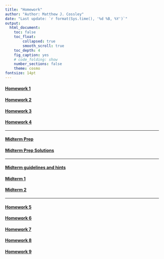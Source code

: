 ```yaml
---
title: "Homework"
author: "Author: Matthew J. Cossley"
date: "Last update: `r format(Sys.time(), '%d %B, %Y')`"
output:
  html_document:
    toc: false
    toc_float:
        collapsed: true
        smooth_scroll: true
    toc_depth: 4
    fig_caption: yes
    # code_folding: show
    number_sections: false
    theme: cosmo
fontsize: 14pt
---
```


#### [Homework 1](homework_1.html)
<!-- #### [Homework 1 Solutions](homework_1_solutions.html) -->
#### [Homework 2](homework_2.html)
<!-- #### [Homework 2 Solutions](homework_2_solutions.html) -->
#### [Homework 3](homework_3.html)
<!-- #### [Homework 3 Solutions](homework_3_solutions.html) -->
#### [Homework 4](homework_4.html)
<!-- #### [Homework 4 Solutions](homework_4_solutions.html) -->

---

#### [Midterm Prep](midterm_prep.html)
#### [Midterm Prep Solutions](midterm_prep_solutions.html)

---

#### [Midterm guidelines and hints](miterm_guide.html)
#### [Midterm 1](miterm_exam.html)
#### [Midterm 2](miterm_exam_2.html)

---

#### [Homework 5](homework_5.html)
<!-- #### [Homework 5 Solutions](homework_5_solutions.html) -->
#### [Homework 6](homework_6.html)
<!-- #### [Homework 6 Solutions](homework_6_solutions.html) -->
#### [Homework 7](homework_7.html)
<!-- #### [Homework 7 Solutions](homework_7_solutions.html) -->
#### [Homework 8](homework_8.html)
<!-- #### [Homework 8 Solutions](homework_8_solutions.html) -->
#### [Homework 9](homework_9.html)
<!-- #### [Homework 10](homework_10.html) -->